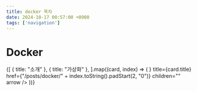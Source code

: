 ```yaml
---
title: docker 목차
date: 2024-10-17 00:57:00 +0900
tags: ['navigation']
---
```



# Docker

<Cards>
	{[
		{ title: "소개" },
		{ title: "가상화" },
	].map((card, index) => (
		<Card
			key={index}
			icon={<NextraIcon name="text" />}
			title={card.title}
			href={"/posts/docker/" + index.toString().padStart(2, "0")}
			children=""
			arrow
		/>
	))}
</Cards>